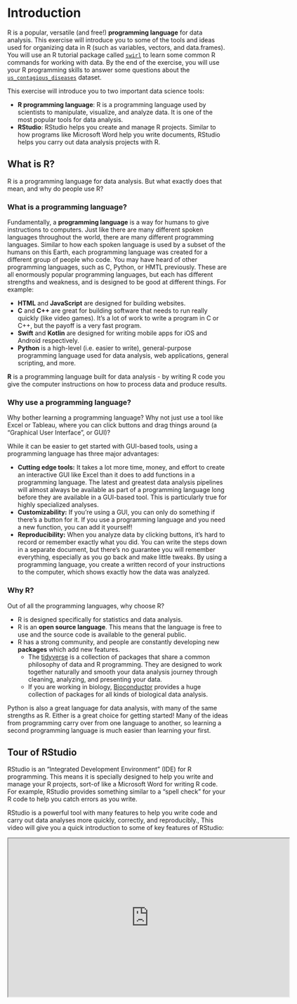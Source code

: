 # Introduction

R is a popular, versatile (and free!) **programming language** for data analysis.  This exercise will introduce you to some of the tools and ideas used for organizing data in R (such as variables, vectors, and data.frames). You will use an R tutorial package called [`swirl`](https://swirlstats.com/) to learn some common R commands for working with data. By the end of the exercise, you will use your R programming skills to answer some questions about the [`us_contagious_diseases`](https://CRAN.R-project.org/package=dslabs) dataset.

This exercise will introduce you to two important data science tools:

- **R programming language**: R is a programming language used by scientists to manipulate, visualize, and analyze data.  It is one of the most popular tools for data analysis.
- **RStudio**:  RStudio helps you create and manage R projects.  Similar to how programs like Microsoft Word help you write documents, RStudio helps you carry out data analysis projects with R.

## What is R?

R is a programming language for data analysis.  But what exactly does that mean, and why do people use R?

### What is a programming language?

Fundamentally, a **programming language** is a way for humans to give instructions to computers.  Just like there are many different spoken languages throughout the world, there are many different programming languages. Similar to how each spoken language is used by a subset of the humans on this Earth, each programming language was created for a different group of people who code. You may have heard of other programming languages, such as C, Python, or HMTL previously. These are all enormously popular programming languages, but each has different strengths and weakness, and is designed to be good at different things. For example:

- **HTML** and **JavaScript** are designed for building websites.
- **C** and **C++** are great for building software that needs to run really quickly (like video games).  It's a lot of work to write a program in C or C++, but the payoff is a very fast program.
- **Swift** and **Kotlin** are designed for writing mobile apps for iOS and Android respectively.
- **Python** is a high-level (i.e. easier to write), general-purpose programming language used for data analysis, web applications, general scripting, and more.

**R** is a programming language built for data analysis - by writing R code you give the computer instructions on how to process data and produce results.

### Why use a programming language?

Why bother learning a programming language?  Why not just use a tool like Excel or Tableau, where you can click buttons and drag things around (a "Graphical User Interface", or GUI)?

While it can be easier to get started with GUI-based tools, using a programming language has three major advantages:

- **Cutting edge tools:** It takes a lot more time, money, and effort to create an interactive GUI like Excel than it does to add functions in a programming language.  The latest and greatest data analysis pipelines will almost always be available as part of a programming language long before they are available in a GUI-based tool.  This is particularly true for highly specialized analyses.
- **Customizability:** If you're using a GUI, you can only do something if there's a button for it.  If you use a programming language and you need a new function, you can add it yourself!
- **Reproducibility:** When you analyze data by clicking buttons, it's hard to record or remember exactly what you did.  You can write the steps down in a separate document, but there's no guarantee you will remember everything, especially as you go back and make little tweaks.  By using a programming language, you create a written record of your instructions to the computer, which shows exactly how the data was analyzed.

### Why R?

Out of all the programming languages, why choose R?

- R is designed specifically for statistics and data analysis.
- R is an **open source language**. This means that the language is free to use and the source code is available to the general public.
- R has a strong community, and people are constantly developing new **packages** which add new features.
    - The [tidyverse](https://www.tidyverse.org/) is a collection of packages that share a common philosophy of data and R programming.  They are designed to work together naturally and smooth your data analysis journey through cleaning, analyzing, and presenting your data.
    - If you are working in biology, [Bioconductor](https://www.bioconductor.org/) provides a huge collection of packages for all kinds of biological data analysis.

Python is also a great language for data analysis, with many of the same strengths as R.  Either is a great choice for getting started!  Many of the ideas from programming carry over from one language to another, so learning a second programming language is much easier than learning your first.

## Tour of RStudio

RStudio is an "Integrated Development Environment" (IDE) for R programming.  This means it is specially designed to help you write and manage your R projects, sort-of like a Microsoft Word for writing R code.  For example, RStudio provides something similar to a "spell check" for your R code to help you catch errors as you write.

RStudio is a powerful tool with many features to help you write code and carry out data analyses more quickly, correctly, and reproducibly.,   This video will give you a quick introduction to some of key features of RStudio:

<iframe src="https://drive.google.com/file/d/1s_uoi_tNFcPA244eO-xlHwaunhxLrQ1O/preview" width="640" height="360" allow="autoplay"></iframe>

